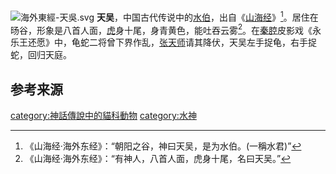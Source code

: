 [[File:海外東經-天吳.svg|right]]
'''天吴'''，中国古代传说中的[[水伯|水伯]]，出自《[[山海经|山海经]]》<ref>《山海经·海外东经》：“朝阳之谷，神曰天吴，是为水伯。(一稱水君)”</ref>。居住在旸谷，形象是八首人面，[[虎|虎]]身十尾，身青黄色，能吐吞云雾<ref>《山海经·海外东经》：“有神人，八首人面，虎身十尾，名曰天吴。”</ref>。在[[秦腔|秦腔]]皮影戏《永乐王还愿》中，龟蛇二将曾下界作乱，[[张天师|张天师]]请其降伏，天吴左手捉龟，右手捉蛇，回归天庭。

==参考来源==
{{reflist}}



[[category:神話傳說中的貓科動物|category:神話傳說中的貓科動物]]
[[category:水神|category:水神]]